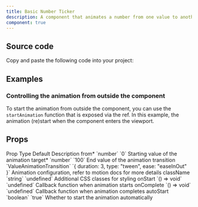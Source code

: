 ```yaml
---
title: Basic Number Ticker
description: A component that animates a number from one value to another.
component: true
---
```


<ComponentPreview name="basic-number-ticker-demo" />

## Source code

<Steps>

<Step>Copy and paste the following code into your project:</Step>

<ComponentSource name="basic-number-ticker" />

</Steps>

## Examples

### Controlling the animation from outside the component

To start the animation from outside the component, you can use the `startAnimation` function that is exposed via the ref. In this example, the animation (re)start when the component enters the viewport.

<ComponentPreview name="fancy-basic-number-ticker-demo" />

## Props

<Table>
  <TableHeader >
    <TableRow >
      <TableHead>Prop</TableHead>
      <TableHead>Type</TableHead>
      <TableHead>Default</TableHead>
      <TableHead>Description</TableHead>
    </TableRow>
  </TableHeader>
  <TableBody>
    <TableRow>
      <TableCell>from<span className="text-red-500">*</span></TableCell>
      <TableCell>`number`</TableCell>
      <TableCell>`0`</TableCell>
      <TableCell>Starting value of the animation</TableCell>
    </TableRow>
    <TableRow>
      <TableCell>target<span className="text-red-500">*</span></TableCell>
      <TableCell>`number`</TableCell>
      <TableCell>`100`</TableCell>
      <TableCell>End value of the animation</TableCell>
    </TableRow>
    <TableRow>
      <TableCell>transition</TableCell>
      <TableCell>`ValueAnimationTransition`</TableCell>
      <TableCell>`{ duration: 3, type: "tween", ease: "easeInOut" }`</TableCell>
      <TableCell>Animation configuration, refer to motion docs for more details</TableCell>
    </TableRow>
    <TableRow>
      <TableCell>className</TableCell>
      <TableCell>`string`</TableCell>
      <TableCell>`undefined`</TableCell>
      <TableCell>Additional CSS classes for styling</TableCell>
    </TableRow>
    <TableRow>
      <TableCell>onStart</TableCell>
      <TableCell>`() => void`</TableCell>
      <TableCell>`undefined`</TableCell>
      <TableCell>Callback function when animation starts</TableCell>
    </TableRow>
    <TableRow>
      <TableCell>onComplete</TableCell>
      <TableCell>`() => void`</TableCell>
      <TableCell>`undefined`</TableCell>
      <TableCell>Callback function when animation completes</TableCell>
    </TableRow>
    <TableRow>
      <TableCell>autoStart</TableCell>
      <TableCell>`boolean`</TableCell>
      <TableCell>`true`</TableCell>
      <TableCell>Whether to start the animation automatically</TableCell>
    </TableRow>
  </TableBody>
</Table>

